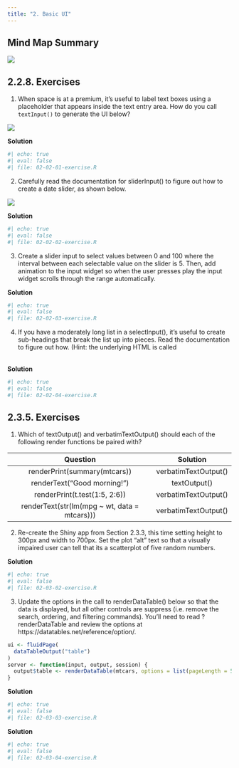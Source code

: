 ```yaml
---
title: "2. Basic UI"
---
```


## Mind Map Summary

![](img/UI-Elements.svg)
  
## 2.2.8. Exercises

1. When space is at a premium, it’s useful to label text boxes using a placeholder that appears inside the text entry area. How do you call `textInput()` to generate the UI below?

![](img/01-placeholder.png)

**Solution**

```r
#| echo: true
#| eval: false
#| file: 02-02-01-exercise.R
```


2. Carefully read the documentation for sliderInput() to figure out how to create a date slider, as shown below.

![](img/02-date-slider.png)

**Solution**

```r
#| echo: true
#| eval: false
#| file: 02-02-02-exercise.R
```

3. Create a slider input to select values between 0 and 100 where the interval between each selectable value on the slider is 5. Then, add animation to the input widget so when the user presses play the input widget scrolls through the range automatically.

**Solution**

```r
#| echo: true
#| eval: false
#| file: 02-02-03-exercise.R
```

4. If you have a moderately long list in a selectInput(), it’s useful to create sub-headings that break the list up into pieces. Read the documentation to figure out how. (Hint: the underlying HTML is called <optgroup>.)

**Solution**

```r
#| echo: true
#| eval: false
#| file: 02-02-04-exercise.R
```

## 2.3.5. Exercises

1. Which of textOutput() and verbatimTextOutput() should each of the following render functions be paired with?

|**Question**|**Solution**|
|:----------:|:----------:|
|renderPrint(summary(mtcars))|verbatimTextOutput()|
|renderText("Good morning!")|textOutput()|
|renderPrint(t.test(1:5, 2:6))|verbatimTextOutput()|
|renderText(str(lm(mpg ~ wt, data = mtcars)))|verbatimTextOutput()|

2. Re-create the Shiny app from Section 2.3.3, this time setting height to 300px and width to 700px. Set the plot “alt” text so that a visually impaired user can tell that its a scatterplot of five random numbers.

**Solution**

```r
#| echo: true
#| eval: false
#| file: 02-03-02-exercise.R
```

3. Update the options in the call to renderDataTable() below so that the data is displayed, but all other controls are suppress (i.e. remove the search, ordering, and filtering commands). You’ll need to read ?renderDataTable and review the options at https://datatables.net/reference/option/.

```r
ui <- fluidPage(
  dataTableOutput("table")
)
server <- function(input, output, session) {
  output$table <- renderDataTable(mtcars, options = list(pageLength = 5))
}
```

**Solution**

```r
#| echo: true
#| eval: false
#| file: 02-03-03-exercise.R
```

**Solution**

```r
#| echo: true
#| eval: false
#| file: 02-03-04-exercise.R
```
